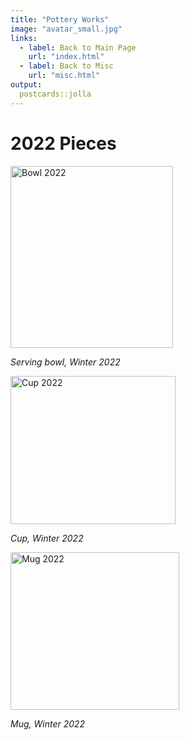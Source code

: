 ```yaml
---
title: "Pottery Works"
image: "avatar_small.jpg"
links:
  - label: Back to Main Page
    url: "index.html"
  - label: Back to Misc
    url: "misc.html"
output:
  postcards::jolla
---
```

# 2022 Pieces

<img src="bowl_2022.jpg" alt="Bowl 2022" style="height: 291px; width:260px;"/>

*Serving bowl, Winter 2022*

<img src="cup 2022.jpg" alt="Cup 2022" style="height: 237px; width:264px;"/>

*Cup, Winter 2022*

<img src="mug_2022.jpg" alt="Mug 2022" style="height: 252px; width:270px;"/>

*Mug, Winter 2022*
